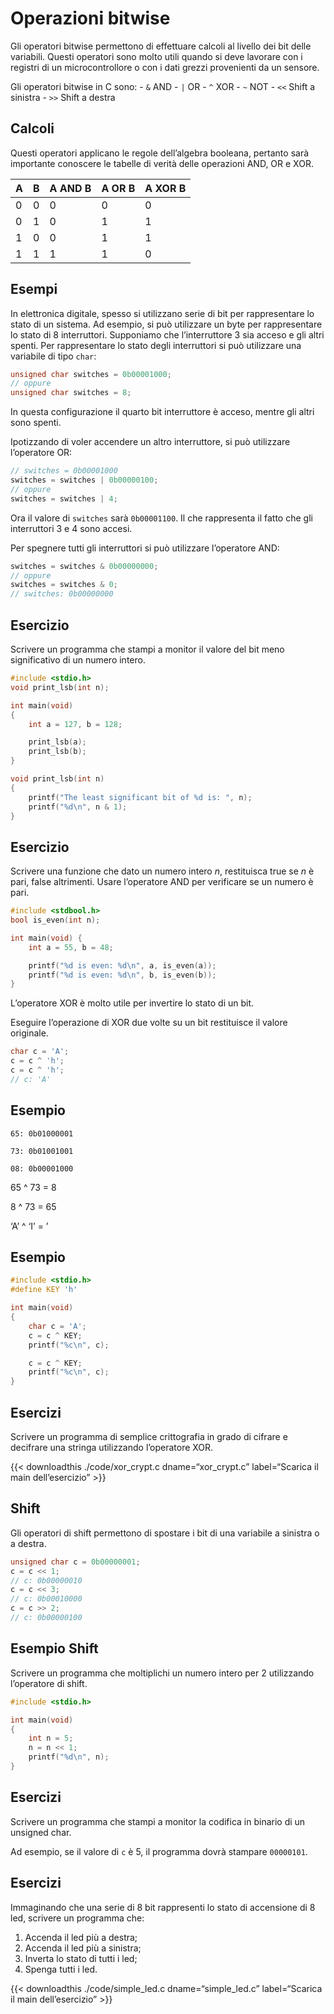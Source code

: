 # Operazioni bitwise

Gli operatori bitwise permettono di effettuare calcoli al livello dei bit delle variabili. Questi operatori sono molto utili quando si deve lavorare con i registri di un microcontrollore o con i dati grezzi provenienti da un sensore.

Gli operatori bitwise in C sono:
- `&` AND
- `|` OR
- `^` XOR
- `~` NOT
- `<<` Shift a sinistra
- `>>` Shift a destra

## Calcoli

Questi operatori applicano le regole dell'algebra booleana, pertanto sarà importante conoscere le tabelle di verità delle operazioni AND, OR e XOR.

| A | B | A AND B | A OR B | A XOR B |
|---|---|---------|--------|---------|
| 0 | 0 |    0    |   0    |    0    |
| 0 | 1 |    0    |   1    |    1    |
| 1 | 0 |    0    |   1    |    1    |
| 1 | 1 |    1    |   1    |    0    |

## Esempi

In elettronica digitale, spesso si utilizzano serie di bit per rappresentare lo stato di un sistema. Ad esempio, si può utilizzare un byte per rappresentare lo stato di 8 interruttori. Supponiamo che l'interruttore 3 sia acceso e gli altri spenti. Per rappresentare lo stato degli interruttori si può utilizzare una variabile di tipo `char`:

```c
unsigned char switches = 0b00001000;
// oppure
unsigned char switches = 8;
```

In questa configurazione il quarto bit interruttore è acceso, mentre gli altri sono spenti.

Ipotizzando di voler accendere un altro interruttore, si può utilizzare l'operatore OR:

```c
// switches = 0b00001000
switches = switches | 0b00000100;
// oppure
switches = switches | 4;
```

Ora il valore di `switches` sarà `0b00001100`. Il che rappresenta il fatto che gli interruttori 3 e 4 sono accesi.

Per spegnere tutti gli interruttori si può utilizzare l'operatore AND:

```c
switches = switches & 0b00000000;
// oppure
switches = switches & 0;
// switches: 0b00000000
```

## Esercizio

Scrivere un programma che stampi a monitor il valore del bit meno significativo di un numero intero.

```c
#include <stdio.h>
void print_lsb(int n);

int main(void)
{
    int a = 127, b = 128;

    print_lsb(a);
    print_lsb(b);
}

void print_lsb(int n)
{
    printf("The least significant bit of %d is: ", n);
    printf("%d\n", n & 1);
}
```

## Esercizio

Scrivere una funzione che dato un numero intero $n$, restituisca true se $n$ è pari, false altrimenti. Usare l'operatore AND per verificare se un numero è pari.

```c
#include <stdbool.h>
bool is_even(int n);

int main(void) {
    int a = 55, b = 48;

    printf("%d is even: %d\n", a, is_even(a));
    printf("%d is even: %d\n", b, is_even(b));
}
```

L'operatore XOR è molto utile per invertire lo stato di un bit.

::: {.callout-note}
Eseguire l'operazione di XOR due volte su un bit restituisce il valore originale.

```c
char c = 'A';
c = c ^ 'h';
c = c ^ 'h';
// c: 'A'
```
:::

## Esempio

`65: 0b01000001`

`73: 0b01001001`

`08: 0b00001000`

65 ^ 73 = 8

8 ^ 73 = 65

'A' ^ 'I' = '\b'

## Esempio

```c
#include <stdio.h>
#define KEY 'h'

int main(void)
{
    char c = 'A';
    c = c ^ KEY;
    printf("%c\n", c);

    c = c ^ KEY;
    printf("%c\n", c);
}

```

## Esercizi

Scrivere un programma di semplice crittografia in grado di cifrare e decifrare una stringa utilizzando l'operatore XOR.

{{< downloadthis ./code/xor_crypt.c dname="xor_crypt.c" label="Scarica il main dell'esercizio" >}}


## Shift

Gli operatori di shift permettono di spostare i bit di una variabile a sinistra o a destra.

```c
unsigned char c = 0b00000001;
c = c << 1;
// c: 0b00000010
c = c << 3;
// c: 0b00010000
c = c >> 2;
// c: 0b00000100
```

## Esempio Shift

Scrivere un programma che moltiplichi un numero intero per 2 utilizzando l'operatore di shift.

```c
#include <stdio.h>

int main(void)
{
    int n = 5;
    n = n << 1;
    printf("%d\n", n);
}
```

## Esercizi

Scrivere un programma che stampi a monitor la codifica in binario di un unsigned char.

Ad esempio, se il valore di `c` è 5, il programma dovrà stampare `00000101`.

## Esercizi

Immaginando che una serie di 8 bit rappresenti lo stato di accensione di 8 led, scrivere un programma che:

1. Accenda il led più a destra;
2. Accenda il led più a sinistra;
3. Inverta lo stato di tutti i led;
4. Spenga tutti i led.

{{< downloadthis ./code/simple_led.c dname="simple_led.c" label="Scarica il main dell'esercizio" >}}
